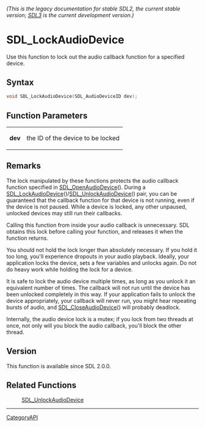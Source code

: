 ====== (This is the legacy documentation for stable SDL2, the current stable version; [https://wiki.libsdl.org/SDL3/ SDL3] is the current development version.) ======
= SDL_LockAudioDevice =

Use this function to lock out the audio callback function for a specified device.

== Syntax ==

<syntaxhighlight lang='c'>
void SDL_LockAudioDevice(SDL_AudioDeviceID dev);
</syntaxhighlight>

== Function Parameters ==

{|
|'''dev'''
|the ID of the device to be locked
|}

== Remarks ==

The lock manipulated by these functions protects the audio callback
function specified in [[SDL_OpenAudioDevice]](). During a
[[SDL_LockAudioDevice]]()/[[SDL_UnlockAudioDevice]]() pair, you can be
guaranteed that the callback function for that device is not running, even
if the device is not paused. While a device is locked, any other unpaused,
unlocked devices may still run their callbacks.

Calling this function from inside your audio callback is unnecessary. SDL
obtains this lock before calling your function, and releases it when the
function returns.

You should not hold the lock longer than absolutely necessary. If you hold
it too long, you'll experience dropouts in your audio playback. Ideally,
your application locks the device, sets a few variables and unlocks again.
Do not do heavy work while holding the lock for a device.

It is safe to lock the audio device multiple times, as long as you unlock
it an equivalent number of times. The callback will not run until the
device has been unlocked completely in this way. If your application fails
to unlock the device appropriately, your callback will never run, you might
hear repeating bursts of audio, and [[SDL_CloseAudioDevice]]() will
probably deadlock.

Internally, the audio device lock is a mutex; if you lock from two threads
at once, not only will you block the audio callback, you'll block the other
thread.

== Version ==

This function is available since SDL 2.0.0.

== Related Functions ==

:[[SDL_UnlockAudioDevice]]

----
[[CategoryAPI]]


